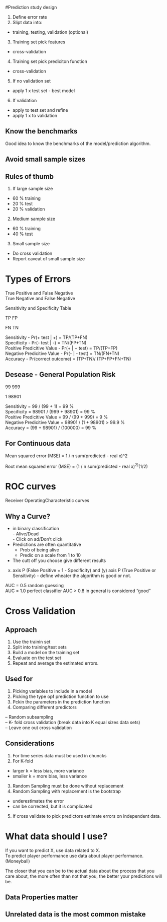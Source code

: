 #Prediction study design

1. Define error rate
2. Slipt data into:
  - training, testing, validation (optional)
3. Training set pick features
  - cross-validation
4. Training set pick prediciton function
  - cross-validation
5. If no validation set
  - apply 1 x test set - best model
6. If validation
  - apply to test set and refine
  - apply 1 x to validation
  
## Know the benchmarks

Good idea to know the benchmarks of the model/prediction algorithm.

## Avoid small sample sizes

## Rules of thumb
1. If large sample size  
  - 60 % training  
  - 20 % test  
  - 20 % validation  
  
2. Medium sample size  
  - 60 % training   
  - 40 % test  

3. Small sample size  
  - Do cross validation  
  - Report caveat of small sample size  

# Types of Errors

True Positive and False Negative  
True Negative and False Negative  

Sensitivity and Specificity Table 

TP   FP

FN   TN
  
Sensitivity - Pr(+ test | +) = TP/(TP+FN)  
Specificity - Pr(- test | -) = TN/(FP+TN)   
Positive Predicitive Value - Pr(+ | + test) = TP/(TP+FP)    
Negative Predicitive Value - Pr(- | - test) = TN/(FN+TN)    
Accuracy - Pr(correct outcome) = (TP+TN)/ (TP+FP+FN+TN)

## Desease - General Population Risk

99  999

1   98901

Sensitivity = 99 / (99 + 1) = 99 %  
Specificity = 98901 / (999 + 98901) = 99 %     
Positive Predicitive Value = 99 / (99 + 999) = 9 %    
Negative Predicitive Value = 98901 / (1 + 98901) > 99.9 %      
Accuracy = (99 + 98901) / (100000) = 99 %  


## For Continuous data

Mean squared error (MSE) = 1 / n sum(predicted - real x)^2

Root mean squared error (MSE) = (1 / n sum(predicted - real x)^2)^(1/2)


# ROC curves
Receiver OperatingCharacteristic curves

## Why a Curve?  
  -  in binary classification  
    - Alive/Dead  
    - Click on ad/Don't click  
  - Predictions are often quantitative   
    - Prob of being alive  
    - Predic on a scale from 1 to 10  
  - The cutt off you choose give different results  
  
(x) axis P (False Positive = 1 - Specificity) and (y) axis P (True Positive or Sensitivity) - define wheater the algorithm is good or not.  

AUC = 0.5 random guessing  
AUC = 1.0 perfect classifier 
AUC > 0.8 in general is considered "good"  

# Cross Validation

## Approach  
1. Use the trainin set  
2. Split into training/test sets  
3. Build a model on the training set  
4. Evaluate on the test set  
5. Repeat and average the estimated errors.

## Used for  

1. Picking variables to include in a model  
2. Picking the type opf prediction function to use  
3. Pckin the parameters in the prediction function  
4. Comparing different predictors  


-- Random subsampling  
-- K- fold cross validation (break data into K equal sizes data sets)  
-- Leave one out cross validation 

## Considerations

1. For time series data must be used in chuncks  
2. For K-fold
  - larger k = less bias, more variance  
  - smaller k = more bias, less variance  
3. Random Sampling must be done without replacement  
4. Random Sampling with replacement is the bootstrap  
  - underestimates the error  
  - can be corrected, but it is complicated  
5. If cross validate to pick predictors estimate errors on independent data.
  
# What data should I use?

If you want to predict X, use data related to X.  
To predict player performance use data about player performance. (Moneyball)

The closer that you can be to the actual data about the process that you care about, the more often than not that you, the better your predictions will be.

## Data Properties matter
## Unrelated data is the most common mistake


  
